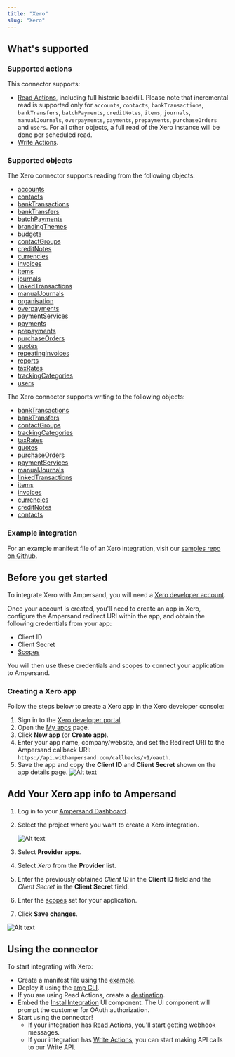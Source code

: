 ```yaml
---
title: "Xero"
slug: "Xero"
---
```

## What's supported

### Supported actions

This connector supports:
- [Read Actions](/read-actions), including full historic backfill. Please note that incremental read is supported only for `accounts`, `contacts`, `bankTransactions`, `bankTransfers`, `batchPayments`, `creditNotes`, `items`, `journals`, `manualJournals`, `overpayments`, `payments`, `prepayments`, `purchaseOrders` and `users`. For all other objects, a full read of the Xero instance will be done per scheduled read.
- [Write Actions](/write-actions).

### Supported objects
The Xero connector supports reading from the following objects:
- [accounts](https://developer.xero.com/documentation/api/accounting/accounts)
- [contacts](https://developer.xero.com/documentation/api/accounting/contacts)
- [bankTransactions](https://developer.xero.com/documentation/api/accounting/banktransactions)
- [bankTransfers](https://developer.xero.com/documentation/api/accounting/banktransfers)
- [batchPayments](https://developer.xero.com/documentation/api/accounting/batchpayments)
- [brandingThemes](https://developer.xero.com/documentation/api/accounting/brandingthemes)
- [budgets](https://developer.xero.com/documentation/api/accounting/budgets)
- [contactGroups](https://developer.xero.com/documentation/api/accounting/contactgroups)
- [creditNotes](https://developer.xero.com/documentation/api/accounting/creditnotes)
- [currencies](https://developer.xero.com/documentation/api/accounting/currencies)
- [invoices](https://developer.xero.com/documentation/api/accounting/invoices)
- [items](https://developer.xero.com/documentation/api/accounting/items)
- [journals](https://developer.xero.com/documentation/api/accounting/journals)
- [linkedTransactions](https://developer.xero.com/documentation/api/accounting/linkedtransactions)
- [manualJournals](https://developer.xero.com/documentation/api/accounting/manualjournals)
- [organisation](https://developer.xero.com/documentation/api/accounting/organisation)
- [overpayments](https://developer.xero.com/documentation/api/accounting/overpayments)
- [paymentServices](https://developer.xero.com/documentation/api/accounting/paymentservices)
- [payments](https://developer.xero.com/documentation/api/accounting/payments)
- [prepayments](https://developer.xero.com/documentation/api/accounting/prepayments)
- [purchaseOrders](https://developer.xero.com/documentation/api/accounting/purchaseorders)
- [quotes](https://developer.xero.com/documentation/api/accounting/quotes)
- [repeatingInvoices](https://developer.xero.com/documentation/api/accounting/repeatinginvoices)
- [reports](https://developer.xero.com/documentation/api/accounting/reports)
- [taxRates](https://developer.xero.com/documentation/api/accounting/taxrates)
- [trackingCategories](https://developer.xero.com/documentation/api/accounting/trackingcategories)
- [users](https://developer.xero.com/documentation/api/accounting/users)

The Xero connector supports writing to the following objects:
- [bankTransactions](https://developer.xero.com/documentation/api/accounting/banktransactions)
- [bankTransfers](https://developer.xero.com/documentation/api/accounting/banktransfers)
- [contactGroups](https://developer.xero.com/documentation/api/accounting/contactgroups)
- [trackingCategories](https://developer.xero.com/documentation/api/accounting/trackingcategories)
- [taxRates](https://developer.xero.com/documentation/api/accounting/taxrates)
- [quotes](https://developer.xero.com/documentation/api/accounting/quotes)
- [purchaseOrders](https://developer.xero.com/documentation/api/accounting/purchaseorders)
- [paymentServices](https://developer.xero.com/documentation/api/accounting/paymentservices)
- [manualJournals](https://developer.xero.com/documentation/api/accounting/manualjournals)
- [linkedTransactions](https://developer.xero.com/documentation/api/accounting/linkedtransactions)
- [items](https://developer.xero.com/documentation/api/accounting/items)
- [invoices](https://developer.xero.com/documentation/api/accounting/invoices)
- [currencies](https://developer.xero.com/documentation/api/accounting/currencies)
- [creditNotes](https://developer.xero.com/documentation/api/accounting/creditnotes)
- [contacts](https://developer.xero.com/documentation/api/accounting/contacts)

### Example integration

For an example manifest file of an Xero integration, visit our [samples repo on Github](https://github.com/amp-labs/samples/blob/main/xero/amp.yaml).

## Before you get started

To integrate Xero with Ampersand, you will need a [Xero developer account](https://developer.xero.com/).

Once your account is created, you'll need to create an app in Xero, configure the Ampersand redirect URI within the app, and obtain the following credentials from your app:

- Client ID
- Client Secret
- [Scopes](https://developer.xero.com/documentation/guides/oauth2/scopes)

You will then use these credentials and scopes to connect your application to Ampersand.


### Creating a Xero app

Follow the steps below to create a Xero app in the Xero developer console:

1. Sign in to the [Xero developer portal](https://developer.xero.com/).
2. Open the [My apps](https://developer.xero.com/app/manage) page.
3. Click **New app** (or **Create app**).
4. Enter your app name, company/website, and set the Redirect URI to the Ampersand callback URI: `https://api.withampersand.com/callbacks/v1/oauth`.
5. Save the app and copy the **Client ID** and **Client Secret** shown on the app details page.
   ![Alt text](/images/provider-guides/xero_oauth.gif)


## Add Your Xero app info to Ampersand

1. Log in to your [Ampersand Dashboard](https://dashboard.withampersand.com).

2. Select the project where you want to create a Xero integration.

   ![Alt text](/images/provider-guides/dd47b7a-Ampersand.png)

3. Select **Provider apps**.

4. Select _Xero_ from the **Provider** list.

5. Enter the previously obtained _Client ID_ in the **Client ID** field and the _Client Secret_ in the **Client Secret** field.

6. Enter the [scopes](https://developer.xero.com/documentation/oauth2/scopes) set for your application.

7. Click **Save changes**.


![Alt text](/images/provider-guides/xero_provider.gif)


## Using the connector

To start integrating with Xero:
- Create a manifest file using the [example](https://github.com/amp-labs/samples/blob/main/xero/amp.yaml).
- Deploy it using the [amp CLI](/cli/overview).
- If you are using Read Actions, create a [destination](/destinations).
- Embed the [InstallIntegration](/embeddable-ui-components#install-integration) UI component. The UI component will prompt the customer for OAuth authorization.
- Start using the connector!
   - If your integration has [Read Actions](/read-actions), you'll start getting webhook messages.
   - If your integration has [Write Actions](/write-actions), you can start making API calls to our Write API.
